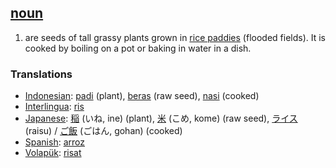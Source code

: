 == [[noun]] ==
#are seeds of tall grassy plants grown in [[rice paddy|rice paddies]] (flooded fields). It is cooked by boiling on a pot or baking in water in a dish.

=== Translations ===
*[[Indonesian]]: [[padi]] (plant), [[beras]] (raw seed), [[nasi]] (cooked)
*[[Interlingua]]: [[ris]]
*[[Japanese]]: [[稲]] (いね, ine) (plant), [[米]] (こめ, kome) (raw seed), [[ライス]] (raisu) / [[ご飯]] (ごはん, gohan) (cooked)
*[[Spanish]]: [[arroz]]
*[[Volapük]]: [[risat]]